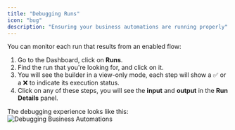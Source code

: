 ```yaml
---
title: "Debugging Runs"
icon: "bug"
description: "Ensuring your business automations are running properly"
---
```


You can monitor each run that results from an enabled flow:

1. Go to the Dashboard, click on **Runs**.
2. Find the run that you're looking for, and click on it.
3. You will see the builder in a view-only mode, each step will show a ✅ or a ❌ to indicate its execution status.
4. Click on any of these steps, you will see the **input** and **output** in the **Run Details** panel.

The debugging experience looks like this:
![Debugging Business Automations](/resources/debugging.png)
